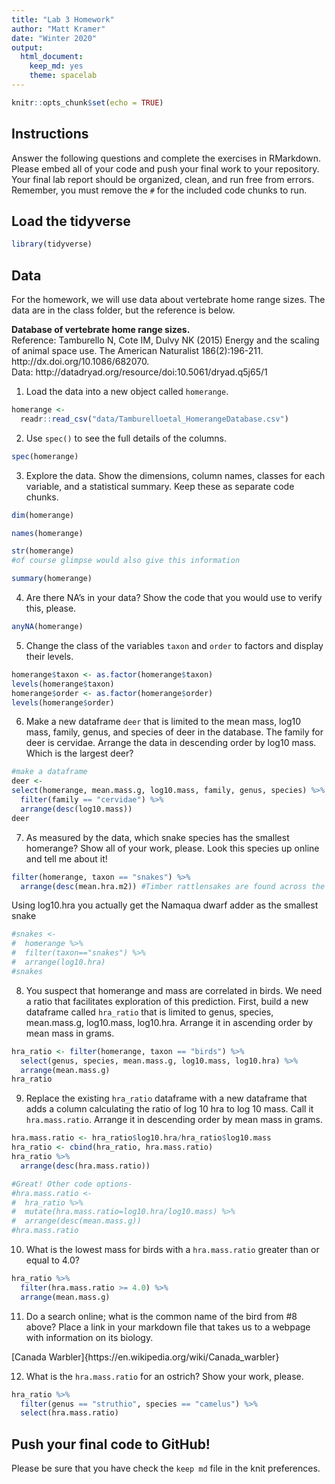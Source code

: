```yaml
---
title: "Lab 3 Homework"
author: "Matt Kramer"
date: "Winter 2020"
output:
  html_document: 
    keep_md: yes
    theme: spacelab
---
```


```r
knitr::opts_chunk$set(echo = TRUE)
```

## Instructions
Answer the following questions and complete the exercises in RMarkdown. Please embed all of your code and push your final work to your repository. Your final lab report should be organized, clean, and run free from errors. Remember, you must remove the `#` for the included code chunks to run.  

## Load the tidyverse
```r
library(tidyverse)
```

## Data
For the homework, we will use data about vertebrate home range sizes. The data are in the class folder, but the reference is below.  

**Database of vertebrate home range sizes.**  
Reference: Tamburello N, Cote IM, Dulvy NK (2015) Energy and the scaling of animal space use. The American Naturalist 186(2):196-211. http://dx.doi.org/10.1086/682070.  
Data: http://datadryad.org/resource/doi:10.5061/dryad.q5j65/1  

1. Load the data into a new object called `homerange`.  
```r
homerange <-
  readr::read_csv("data/Tamburelloetal_HomerangeDatabase.csv")
```

2. Use `spec()` to see the full details of the columns.  
```r
spec(homerange)
```

3. Explore the data. Show the dimensions, column names, classes for each variable, and a statistical summary. Keep these as separate code chunks.  
```r
dim(homerange)
```
```r
names(homerange)
```
```r
str(homerange)
#of course glimpse would also give this information
```
```r
summary(homerange)
```


4. Are there NA's in your data? Show the code that you would use to verify this, please.  
```r
anyNA(homerange)
```

5. Change the class of the variables `taxon` and `order` to factors and display their levels.  
```r
homerange$taxon <- as.factor(homerange$taxon)
levels(homerange$taxon)
homerange$order <- as.factor(homerange$order)
levels(homerange$order)
```

6. Make a new dataframe `deer` that is limited to the mean mass, log10 mass, family, genus, and species of deer in the database. The family for deer is cervidae. Arrange the data in descending order by log10 mass. Which is the largest deer?  
```r
#make a dataframe
deer <- 
select(homerange, mean.mass.g, log10.mass, family, genus, species) %>% 
  filter(family == "cervidae") %>% 
  arrange(desc(log10.mass))
deer
```

7. As measured by the data, which snake species has the smallest homerange? Show all of your work, please. Look this species up online and tell me about it!  
```r
filter(homerange, taxon == "snakes") %>% 
  arrange(desc(mean.hra.m2)) #Timber rattlensakes are found across the Eastern half of the US. They mostly feed on small mammals
```

Using log10.hra you actually get the Namaqua dwarf adder as the smallest snake

```r
#snakes <- 
#  homerange %>% 
#  filter(taxon=="snakes") %>% 
#  arrange(log10.hra)
#snakes
```


8. You suspect that homerange and mass are correlated in birds. We need a ratio that facilitates exploration of this prediction. First, build a new dataframe called `hra_ratio` that is limited to genus, species, mean.mass.g, log10.mass, log10.hra. Arrange it in ascending order by mean mass in grams.  
```r
hra_ratio <- filter(homerange, taxon == "birds") %>% 
  select(genus, species, mean.mass.g, log10.mass, log10.hra) %>% 
  arrange(mean.mass.g)
hra_ratio
```


9. Replace the existing `hra_ratio` dataframe with a new dataframe that adds a column calculating the ratio of log 10 hra to log 10 mass. Call it `hra.mass.ratio`. Arrange it in descending order by mean mass in grams.  
```r
hra.mass.ratio <- hra_ratio$log10.hra/hra_ratio$log10.mass
hra_ratio <- cbind(hra_ratio, hra.mass.ratio)
hra_ratio %>% 
  arrange(desc(hra.mass.ratio))
```
```r
#Great! Other code options-
#hra.mass.ratio <- 
#  hra_ratio %>% 
#  mutate(hra.mass.ratio=log10.hra/log10.mass) %>% 
#  arrange(desc(mean.mass.g))
#hra.mass.ratio
```



10. What is the lowest mass for birds with a `hra.mass.ratio` greater than or equal to 4.0?
```r
hra_ratio %>% 
  filter(hra.mass.ratio >= 4.0) %>% 
  arrange(mean.mass.g)
```


11. Do a search online; what is the common name of the bird from #8 above? Place a link in your markdown file that takes us to a webpage with information on its biology.  

[Canada Warbler]{https://en.wikipedia.org/wiki/Canada_warbler}


12. What is the `hra.mass.ratio` for an ostrich? Show your work, please.  
```r
hra_ratio %>% 
  filter(genus == "struthio", species == "camelus") %>% 
  select(hra.mass.ratio)
```

## Push your final code to GitHub!
Please be sure that you have check the `keep md` file in the knit preferences.  